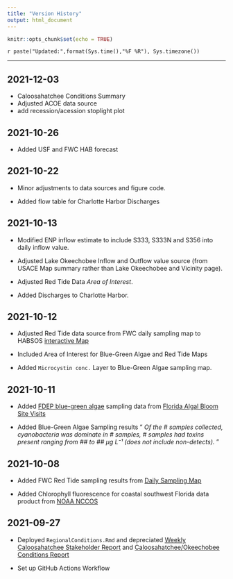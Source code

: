 ```yaml
---
title: "Version History"
output: html_document
---
```


```r
knitr::opts_chunk$set(echo = TRUE)
```

`r paste("Updated:",format(Sys.time(),"%F %R"), Sys.timezone())`

<!-- Current GitHub Action Status: ![](https://github.com/sccf-tech/CRE_Conditions/actions/workflows/RegionalReport.yaml/badge.svg) -->

***
## 2021-12-03

* Caloosahatchee Conditions Summary
* Adjusted ACOE data source
* add recession/acession stoplight plot

## 2021-10-26

* Added USF and FWC HAB forecast

## 2021-10-22

* Minor adjustments to data sources and figure code. 

* Added flow table for Charlotte Harbor Discharges

## 2021-10-13

* Modified ENP inflow estimate to include S333, S333N and S356 into daily inflow value.

* Adjusted Lake Okeechobee Inflow and Outflow value source (from USACE Map summary rather than Lake Okeechobee and Vicinity page).

* Adjusted Red Tide Data *Area of Interest*. 

* Added Discharges to Charlotte Harbor. 

## 2021-10-12

* Adjusted Red Tide data source from FWC daily sampling map to HABSOS [interactive Map](https://www.ncei.noaa.gov/maps/habsos/maps.htm)

* Included Area of Interest for Blue-Green Algae and Red Tide Maps

* Added `Microcystin conc.` Layer to Blue-Green Algae sampling map.

## 2021-10-11

* Added [FDEP blue-green algae](https://floridadep.gov/dear/algal-bloom/content/algal-bloom-sampling-results) sampling data from [Florida Algal Bloom Site Visits](https://fdep.maps.arcgis.com/apps/webappviewer/index.html?id=50c82b8b2a6f4d138f40187f616fe27d)

* Added Blue-Green Algae Sampling results " *Of the # samples collected, cyanobacteria was dominate in # samples, # samples had toxins present ranging from ## to ## μg L⁻¹ (does not include non-detects).* "

## 2021-10-08

* Added FWC Red Tide sampling results from [Daily Sampling Map](https://myfwc.maps.arcgis.com/apps/View/index.html?appid=87162eec3eb846218cec711d16462a72)

* Added Chlorophyll fluorescence for coastal southwest Florida data product from [NOAA NCCOS](https://coastalscience.noaa.gov/research/stressor-impacts-mitigation/hab-forecasts/gulf-of-mexico/florida-satellite-imagery/)

## 2021-09-27

* Deployed `RegionalConditions.Rmd` and depreciated [Weekly Caloosahatchee Stakeholder Report](https://sccf-tech.github.io/CRE_Conditions/report/stakeholder_data.html) and [Caloosahatchee/Okeechobee Conditions Report](https://sccf-tech.github.io/CRE_Conditions/report/CRE_REPORT.html)

* Set up GitHub Actions Workflow